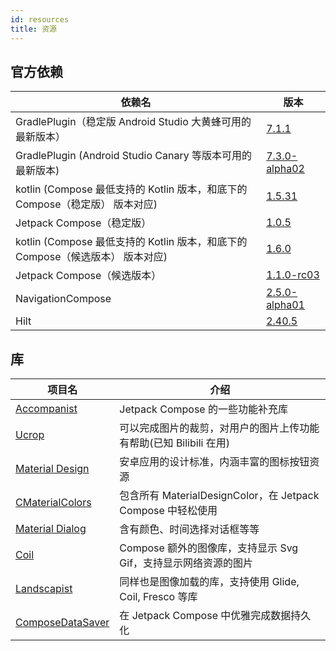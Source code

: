 ```yaml
---
id: resources
title: 资源
---
```


## 官方依赖

|依赖名|版本|
|------|-----|
|GradlePlugin（稳定版 Android Studio 大黄蜂可用的最新版本）|[7.1.1](https://mvnrepository.com/artifact/com.android.tools.build/gradle?repo=google)|
|GradlePlugin (Android Studio Canary 等版本可用的最新版本)|[7.3.0-alpha02](https://mvnrepository.com/artifact/com.android.tools.build/gradle?repo=google)|
|kotlin (Compose 最低支持的 Kotlin 版本，和底下的 Compose（稳定版） 版本对应) |[1.5.31](https://github.com/JetBrains/kotlin/releases)|
|Jetpack Compose（稳定版）|[1.0.5](https://developer.android.com/jetpack/androidx/releases/compose)|
|kotlin (Compose 最低支持的 Kotlin 版本，和底下的 Compose（候选版本） 版本对应) |[1.6.0](https://github.com/JetBrains/kotlin/releases)|
|Jetpack Compose（候选版本）|[1.1.0-rc03](https://developer.android.com/jetpack/androidx/releases/compose)|
|NavigationCompose|[2.5.0-alpha01](https://developer.android.com/jetpack/androidx/releases/navigation)|
|Hilt|[2.40.5](https://mvnrepository.com/artifact/com.google.dagger/hilt-android)|

## 库

| 项目名 | 介绍 |
| -------|------|
|[Accompanist](https://github.com/google/accompanist) | Jetpack Compose 的一些功能补充库
|[Ucrop](https://github.com/Yalantis/uCrop) | 可以完成图片的裁剪，对用户的图片上传功能有帮助(已知 Bilibili 在用)
|[Material Design](https://material.io/design) | 安卓应用的设计标准，内涵丰富的图标按钮资源
|[CMaterialColors](https://github.com/FunnySaltyFish/CMaterialColors) | 包含所有 MaterialDesignColor，在 Jetpack Compose 中轻松使用
|[Material Dialog](https://github.com/afollestad/material-dialogs) | 含有颜色、时间选择对话框等等
|[Coil](https://coil-kt.github.io/coil/compose/) | Compose 额外的图像库，支持显示 Svg Gif，支持显示网络资源的图片
|[Landscapist](https://github.com/skydoves/Landscapist) | 同样也是图像加载的库，支持使用 Glide, Coil, Fresco 等库
|[ComposeDataSaver](https://github.com/FunnySaltyFish/ComposeDataSaver) | 在 Jetpack Compose 中优雅完成数据持久化 
